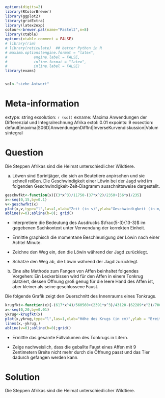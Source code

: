 ```r
options(digits=2)
library(RColorBrewer)
library(ggplot2)
library(gridExtra)
library(latex2exp)
colour<-brewer.pal(name="Pastel2",n=8)
library(xtable)
options(xtable.comment = FALSE)
# library(rim)
# library(reticulate)  ## better Python in R
# maxima.options(engine.format = "latex", 
#            engine.label = FALSE,
#            inline.format = "latex", 
#            inline.label = FALSE)
library(exams)


sol<-"siehe Antwort"
```

Meta-information
================
extype: string
exsolution: `r (sol)`
exname: Maxima Anwendungen der Differenzial und Integralrechnung Afrika
extol: 0.01
expoints: 9
exsection: default|maxima|S06D|AnwendungenDiffInt|InverseKurvendiskussion|Volumsintegral

Question
========

Die Steppen Afrikas sind die Heimat unterschiedlicher Wildtiere. 

a) Löwen sind Sprintjäger, die sich an Beutetiere anpirschen und sie schnell reißen. Die Geschwindigkeit einer Löwin bei der Jagd wird im folgenden Geschwindigkeit-Zeit-Diagramm ausschnittsweise dargestellt. 

```r
geschwfkt<-function(x){(3*x^3)/11750-(37*x^2)/2350+(56*x)/235}
x<-seq(0,15,by=0.1)
v<-geschwfkt(x)
plot(x,v,type="l",las=1,xlab="Zeit (in s)",ylab="Geschwindigkeit (in m/s)",xlim=c(0,15))
abline(v=0);abline(h=0); grid()
```

- Interpretiere die Bedeutung des Ausdrucks $\frac{5-3}{13-3}$ im gegebenen Sachkontext unter Verwendung der korrekten Einheit. 

- Ermittle graphisch die momentane Beschleunigung der Löwin nach einer Achtel Minute. 

- Zeichne den Weg ein, den die Löwin während der Jagd zurücklegt. 

- Schätze den Weg ab, die Löwin während der Jagd zurücklegt. 

b) Eine alte Methode zum Fangen von Affen beinhaltet folgendes Vorgehen: 
Ein Leckerbissen wird für den Affen in einem Tonkrug platziert, dessen Öffnung groß genug für die leere Hand des Affen ist, aber kleiner als seine geschlossene Faust. 

Die folgende Grafik zeigt den Querschnitt des Innenraums eines Tonkrugs. 

```r
krugfkt<-function(x){-(617*x^4)/560560+(2391*x^3)/43120-(62289*x^2)/70070+(89181*x)/20020+6}
x<-seq(0,20,by=0.01)
ykrug<-krugfkt(x)
plot(x,ykrug,type="l",las=1,xlab="Höhe des Krugs (in cm)",ylab = "Breite des Krugs (in cm)",xlim=c(0,20),ylim=c(-13,13))
lines(x,-ykrug,)
abline(v=0);abline(h=0);grid()
```

- Ermittle das gesamte Füllvolumen des Tonkrugs in Litern. 

- Zeige nachweislich, dass die geballte Faust eines Affen mit 9 Zentimetern Breite nicht mehr durch die Öffnung passt und das Tier dadurch gefangen werden kann.  

Solution
========

Die Steppen Afrikas sind die Heimat unterschiedlicher Wildtiere.


